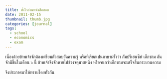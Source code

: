 ```yaml
---
title: ตั้งใจอ่านหนังสือสอบ
date: 2011-02-15
thumbnail: thumb.jpg
categories: [journal]
tags:
  - school
  - economics
  - exam
---
```


เนื่องด้วยข้าพเจ้าจักต้องเตรียมตัวสอบวัดความรู้ หรือที่เรียกเปนภาษาฝรั่งว่า กัมปรีเฮนซีฟ เอ็กซาม อันจักมีขึ้นในเดือน ๖ นี้ ข้าพเจ้าจึงจักหายไปช่วงจตุมาสหนึ่ง หรือจนกว่าเอ็กซามจะเสร็จสิ้นกระบวนความ

จึงประกาศมาให้ทราบโดยทั่วกัน